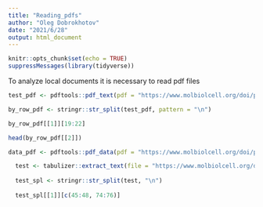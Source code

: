 ```yaml
---
title: "Reading_pdfs"
author: "Oleg Dobrokhotov"
date: "2021/6/28"
output: html_document
---
```


```r
knitr::opts_chunk$set(echo = TRUE)
suppressMessages(library(tidyverse))
```


To analyze local documents it is necessary to read pdf files

```r

test_pdf <- pdftools::pdf_text(pdf = "https://www.molbiolcell.org/doi/pdf/10.1091/mbc.E20-09-0582")

by_row_pdf <- stringr::str_split(test_pdf, pattern = "\n")

by_row_pdf[[1]][19:22]

head(by_row_pdf[[2]])

data_pdf <- pdftools::pdf_data(pdf = "https://www.molbiolcell.org/doi/pdf/10.1091/mbc.E20-09-0582")

  test <- tabulizer::extract_text(file = "https://www.molbiolcell.org/doi/pdf/10.1091/mbc.E20-09-0582")
  
  test_spl <- stringr::str_split(test, "\n")
  
  test_spl[[1]][c(45:48, 74:76)]


```